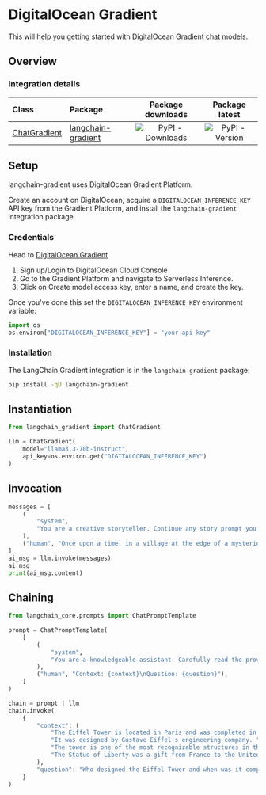 # DigitalOcean Gradient

This will help you getting started with DigitalOcean Gradient [chat models](/oss/concepts/chat_models).

## Overview
### Integration details

| Class | Package | Package downloads | Package latest |
| :--- | :--- | :---: | :---: |
| [ChatGradient](https://python.langchain.com/api_reference/langchain-gradient/chat_models/langchain_gradient.chat_models.ChatGradient.html) | [langchain-gradient](https://python.langchain.com/api_reference/langchain-gradient/) | ![PyPI - Downloads](https://img.shields.io/pypi/dm/langchain-gradient?style=flat-square&label=%20) | ![PyPI - Version](https://img.shields.io/pypi/v/langchain-gradient?style=flat-square&label=%20) |


## Setup

langchain-gradient uses DigitalOcean Gradient Platform.

Create an account on DigitalOcean, acquire a `DIGITALOCEAN_INFERENCE_KEY` API key from the Gradient Platform, and install the `langchain-gradient` integration package.

### Credentials

Head to [DigitalOcean Gradient](https://www.digitalocean.com/products/gradient)

1. Sign up/Login to DigitalOcean Cloud Console
2. Go to the Gradient Platform and navigate to Serverless Inference.
3. Click on Create model access key, enter a name, and create the key.

Once you've done this set the `DIGITALOCEAN_INFERENCE_KEY` environment variable:

```python
import os
os.environ["DIGITALOCEAN_INFERENCE_KEY"] = "your-api-key"
```

### Installation

The LangChain Gradient integration is in the `langchain-gradient` package:

```bash
pip install -qU langchain-gradient
```

## Instantiation

```python
from langchain_gradient import ChatGradient

llm = ChatGradient(
    model="llama3.3-70b-instruct",
    api_key=os.environ.get("DIGITALOCEAN_INFERENCE_KEY")
)
```

## Invocation

```python
messages = [
    (
        "system",
        "You are a creative storyteller. Continue any story prompt you receive in an engaging and imaginative way.",
    ),
    ("human", "Once upon a time, in a village at the edge of a mysterious forest, a young girl named Mira found a glowing stone..."),
]
ai_msg = llm.invoke(messages)
ai_msg
print(ai_msg.content)
```

## Chaining

```python
from langchain_core.prompts import ChatPromptTemplate

prompt = ChatPromptTemplate(
    [
        (
            "system",
            "You are a knowledgeable assistant. Carefully read the provided context and answer the user's question. If the answer is present in the context, cite the relevant sentence. If not, reply with \"Not found in context.\"",
        ),
        ("human", "Context: {context}\nQuestion: {question}"),
    ]
)

chain = prompt | llm
chain.invoke(
    {
        "context": (
            "The Eiffel Tower is located in Paris and was completed in 1889. "
            "It was designed by Gustave Eiffel's engineering company. "
            "The tower is one of the most recognizable structures in the world. "
            "The Statue of Liberty was a gift from France to the United States."
        ),
        "question": "Who designed the Eiffel Tower and when was it completed?"
    }
)
```
